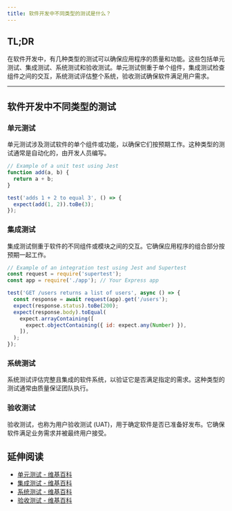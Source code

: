 ```yaml
---
title: 软件开发中不同类型的测试是什么？
---
```


## TL;DR

在软件开发中，有几种类型的测试可以确保应用程序的质量和功能。这些包括单元测试、集成测试、系统测试和验收测试。单元测试侧重于单个组件，集成测试检查组件之间的交互，系统测试评估整个系统，验收测试确保软件满足用户需求。

***

## 软件开发中不同类型的测试

### 单元测试

单元测试涉及测试软件的单个组件或功能，以确保它们按预期工作。这种类型的测试通常是自动化的，由开发人员编写。

```js
// Example of a unit test using Jest
function add(a, b) {
  return a + b;
}

test('adds 1 + 2 to equal 3', () => {
  expect(add(1, 2)).toBe(3);
});
```

### 集成测试

集成测试侧重于软件的不同组件或模块之间的交互。它确保应用程序的组合部分按预期一起工作。

```js
// Example of an integration test using Jest and Supertest
const request = require('supertest');
const app = require('./app'); // Your Express app

test('GET /users returns a list of users', async () => {
  const response = await request(app).get('/users');
  expect(response.status).toBe(200);
  expect(response.body).toEqual(
    expect.arrayContaining([
      expect.objectContaining({ id: expect.any(Number) }),
    ]),
  );
});
```

### 系统测试

系统测试评估完整且集成的软件系统，以验证它是否满足指定的需求。这种类型的测试通常由质量保证团队执行。

### 验收测试

验收测试，也称为用户验收测试 (UAT)，用于确定软件是否已准备好发布。它确保软件满足业务需求并被最终用户接受。

## 延伸阅读

* [单元测试 - 维基百科](https://en.wikipedia.org/wiki/Unit_testing)
* [集成测试 - 维基百科](https://en.wikipedia.org/wiki/Integration_testing)
* [系统测试 - 维基百科](https://en.wikipedia.org/wiki/System_testing)
* [验收测试 - 维基百科](https://en.wikipedia.org/wiki/Acceptance_testing)
